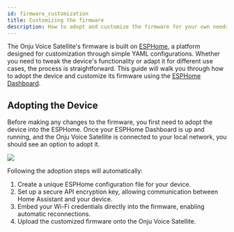 ```yaml
---
id: firmware_customization
title: Customizing the firmware
description: How to adopt and customize the firmware for your own needs.
---
```


The Onju Voice Satellite's firmware is built on [ESPHome](https://esphome.io), a platform
designed for customization through simple YAML configurations. Whether you need to tweak
the device's functionality or adapt it for different use cases, the process is straightforward.
This guide will walk you through how to adopt the device and customize its firmware using
the [ESPHome Dashboard](https://esphome.io/guides/getting_started_hassio.html).

## Adopting the Device

Before making any changes to the firmware, you first need to adopt the device into the ESPHome.
Once your ESPHome Dashboard is up and running, and the Onju Voice Satellite is connected to your
local network, you should see an option to adopt it.

<p align="left">
  <img src={require('@site/static/img/customization/adopt-esphome.png').default} />
</p>

Following the adoption steps will automatically:

1. Create a unique ESPHome configuration file for your device.
2. Set up a secure API encryption key, allowing communication between Home Assistant and your device.
3. Embed your Wi-Fi credentials directly into the firmware, enabling automatic reconnections.
4. Upload the customized firmware onto the Onju Voice Satellite.
